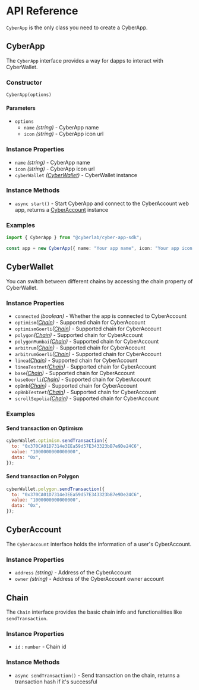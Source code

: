 # API Reference

`CyberApp` is the only class you need to create a CyberApp.

## CyberApp

The `CyberApp` interface provides a way for dapps to interact with CyberWallet.

### Constructor

```
CyberApp(options)
```

#### Parameters

- `options`
  - `name` _(string)_ - CyberApp name
  - `icon` _(string)_ - CyberApp icon url

### Instance Properties

- `name` _(string)_ - CyberApp name
- `icon` _(string)_ - CyberApp icon url
- `cyberWallet` _([CyberWallet](#cyberwallet))_ - CyberWallet instance

### Instance Methods

- `async start()` - Start CyberApp and connect to the CyberAccount web app, returns a [CyberAccount](#cyberaccount) instance

### Examples

```typescript filename="index.ts"
import { CyberApp } from "@cyberlab/cyber-app-sdk";

const app = new CyberApp({ name: "Your app name", icon: "Your app icon url" });
```

## CyberWallet

You can switch between different chains by accessing the chain property of CyberWallet.

### Instance Properties

- `connected` _(boolean)_ - Whether the app is connected to CyberAccount
- `optimism`_([Chain](#chain-class))_ - Supported chain for CyberAccount
- `optimismGoerli`_([Chain](#chain-class))_ - Supported chain for CyberAccount
- `polygon`_([Chain](#chain-class))_ - Supported chain for CyberAccount
- `polygonMumbai`_([Chain](#chain-class))_ - Supported chain for CyberAccount
- `arbitrum`_([Chain](#chain-class))_ - Supported chain for CyberAccount
- `arbitrumGoerli`_([Chain](#chain-class))_ - Supported chain for CyberAccount
- `linea`_([Chain](#chain-class))_ - Supported chain for CyberAccount
- `lineaTestnet`_([Chain](#chain-class))_ - Supported chain for CyberAccount
- `base`_([Chain](#chain-class))_ - Supported chain for CyberAccount
- `baseGoerli`_([Chain](#chain-class))_ - Supported chain for CyberAccount
- `opBnb`_([Chain](#chain-class))_ - Supported chain for CyberAccount
- `opBnbTestnet`_([Chain](#chain-class))_ - Supported chain for CyberAccount
- `scrollSepolia`_([Chain](#chain-class))_ - Supported chain for CyberAccount

### Examples

#### Send transaction on Optimism

```javascript filename="sendTransaction.ts"
cyberWallet.optimism.sendTransaction({
  to: "0x370CA01D7314e3EEa59d57E343323bB7e9De24C6",
  value: "1000000000000000",
  data: "0x",
});
```

#### Send transaction on Polygon

```javascript filename="sendTransaction.ts"
cyberWallet.polygon.sendTransaction({
  to: "0x370CA01D7314e3EEa59d57E343323bB7e9De24C6",
  value: "1000000000000000",
  data: "0x",
});
```

## CyberAccount

The `CyberAccount` interface holds the information of a user's CyberAccount.

### Instance Properties

- `address` _(string)_ - Address of the CyberAccount
- `owner` _(string)_ - Address of the CyberAccount owner account

## Chain

The `Chain` interface provides the basic chain info and functionalities like `sendTransaction`.

### Instance Properties

- `id` : `number` - Chain id

### Instance Methods

- `async sendTransaction()` - Send transaction on the chain, returns a transaction hash if it's successful
